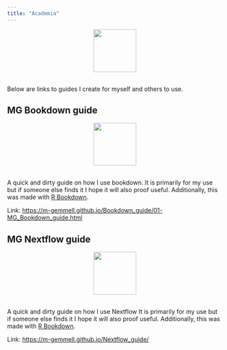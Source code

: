 ```yaml
---
title: "Academia"
---
```

<center>
![](images/books.png){style="width:100px"}
</center>
<br>
Below are links to guides I create for myself and others to use.

## MG Bookdown guide
<center>
![](images/book.png){style="width:100px"}
</center>
<br>
A quick and dirty guide on how I use bookdown. It is primarily for my use but if someone else finds it I hope it will also proof useful. Additionally, this was made with [R Bookdown](https://bookdown.org/).

Link: [https://m-gemmell.github.io/Bookdown_guide/01-MG_Bookdown_guide.html](https://m-gemmell.github.io/Bookdown_guide/01-MG_Bookdown_guide.html)

## MG Nextflow guide
<center>
![](images/book.png){style="width:100px"}
</center>
<br>
A quick and dirty guide on how I use Nextflow It is primarily for my use but if someone else finds it I hope it will also proof useful. Additionally, this was made with [R Bookdown](https://bookdown.org/).

Link: [https://m-gemmell.github.io/Nextflow_guide/](https://m-gemmell.github.io/Nextflow_guide/)